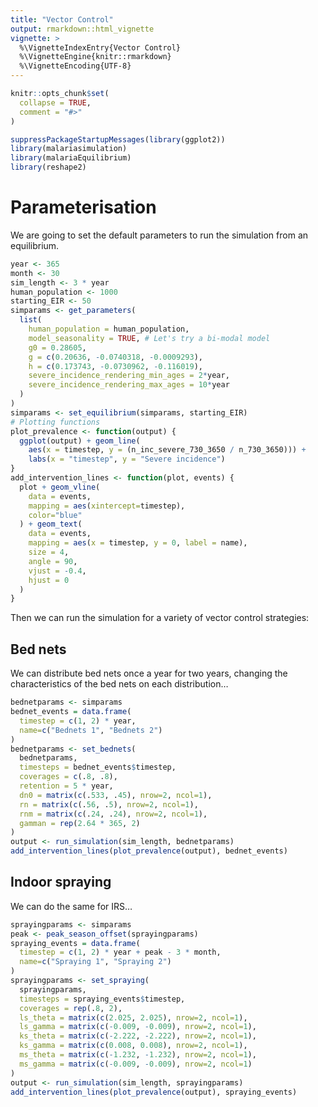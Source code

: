 ```yaml
---
title: "Vector Control"
output: rmarkdown::html_vignette
vignette: >
  %\VignetteIndexEntry{Vector Control}
  %\VignetteEngine{knitr::rmarkdown}
  %\VignetteEncoding{UTF-8}
---
```


```r
knitr::opts_chunk$set(
  collapse = TRUE,
  comment = "#>"
)
```

```r
suppressPackageStartupMessages(library(ggplot2))
library(malariasimulation)
library(malariaEquilibrium)
library(reshape2)
```

# Parameterisation

We are going to set the default parameters to run the simulation from an equilibrium.

```r
year <- 365
month <- 30
sim_length <- 3 * year
human_population <- 1000
starting_EIR <- 50
simparams <- get_parameters(
  list(
    human_population = human_population,
    model_seasonality = TRUE, # Let's try a bi-modal model
    g0 = 0.28605,
    g = c(0.20636, -0.0740318, -0.0009293),
    h = c(0.173743, -0.0730962, -0.116019),
    severe_incidence_rendering_min_ages = 2*year,
    severe_incidence_rendering_max_ages = 10*year
  )
)
simparams <- set_equilibrium(simparams, starting_EIR)
# Plotting functions
plot_prevalence <- function(output) {
  ggplot(output) + geom_line(
    aes(x = timestep, y = (n_inc_severe_730_3650 / n_730_3650))) + 
    labs(x = "timestep", y = "Severe incidence")
}
add_intervention_lines <- function(plot, events) {
  plot + geom_vline(
    data = events,
    mapping = aes(xintercept=timestep),
    color="blue"
  ) + geom_text(
    data = events,
    mapping = aes(x = timestep, y = 0, label = name),
    size = 4,
    angle = 90,
    vjust = -0.4,
    hjust = 0
  )
}
```

Then we can run the simulation for a variety of vector control strategies:

## Bed nets

We can distribute bed nets once a year for two years, changing the
characteristics of the bed nets on each distribution...

```r
bednetparams <- simparams
bednet_events = data.frame(
  timestep = c(1, 2) * year,
  name=c("Bednets 1", "Bednets 2")
)
bednetparams <- set_bednets(
  bednetparams,
  timesteps = bednet_events$timestep,
  coverages = c(.8, .8),
  retention = 5 * year,
  dn0 = matrix(c(.533, .45), nrow=2, ncol=1),
  rn = matrix(c(.56, .5), nrow=2, ncol=1),
  rnm = matrix(c(.24, .24), nrow=2, ncol=1),
  gamman = rep(2.64 * 365, 2)
)
output <- run_simulation(sim_length, bednetparams)
add_intervention_lines(plot_prevalence(output), bednet_events)
```

## Indoor spraying

We can do the same for IRS...

```r
sprayingparams <- simparams
peak <- peak_season_offset(sprayingparams)
spraying_events = data.frame(
  timestep = c(1, 2) * year + peak - 3 * month,
  name=c("Spraying 1", "Spraying 2")
)
sprayingparams <- set_spraying(
  sprayingparams,
  timesteps = spraying_events$timestep,
  coverages = rep(.8, 2),
  ls_theta = matrix(c(2.025, 2.025), nrow=2, ncol=1),
  ls_gamma = matrix(c(-0.009, -0.009), nrow=2, ncol=1),
  ks_theta = matrix(c(-2.222, -2.222), nrow=2, ncol=1),
  ks_gamma = matrix(c(0.008, 0.008), nrow=2, ncol=1),
  ms_theta = matrix(c(-1.232, -1.232), nrow=2, ncol=1),
  ms_gamma = matrix(c(-0.009, -0.009), nrow=2, ncol=1)
)
output <- run_simulation(sim_length, sprayingparams)
add_intervention_lines(plot_prevalence(output), spraying_events)
```